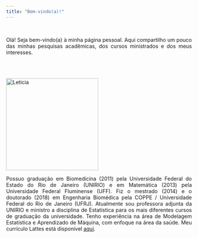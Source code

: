 ```yaml
---
title: "Bem-vindo(a)!"
---
```

<br>

<p align="justify">
Olá! Seja bem-vindo(a) à minha página pessoal. Aqui compartilho um pouco das minhas pesquisas acadêmicas, dos cursos ministrados e dos meus interesses.</p>
<br>
<br>

<p><img src="Leticia.jpg" alt="Leticia" style="width:250px;height:250px;margin-right:15px;">

<p align="justify">

Possuo graduação em Biomedicina (2011) pela Universidade Federal do Estado do Rio de Janeiro (UNIRIO) e em Matemática (2013) pela Universidade Federal Fluminense (UFF). Fiz o mestrado (2014) e o doutorado (2018) em Engenharia Biomédica pela COPPE / Universidade Federal do Rio de Janeiro (UFRJ).
Atualmente sou professora adjunta da UNIRIO e ministro a disciplina de Estatística para os mais diferentes cursos de graduação da universidade. 
Tenho experiência na área de Modelagem Estatística e Aprendizado de Máquina, com enfoque na área da saúde.
Meu currículo Lattes está disponível [aqui](http://lattes.cnpq.br/2289581239869778).</p>
